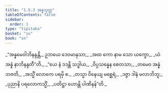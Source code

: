 ```yaml
---
title: "1.5.3 အန္နသုတ္တ"
tableOfContents: false
sidebar:
  order: 3
type: "tipitaka"
basket: "su"
book: "sn"
---
```



<DynamicBreadcrumb />

<Division number="43" book="sn" e="ch" v="18" p="286">

<Paragraph number="246" type="verses" book="sn">
_“အန္နမေဝါဘိနန္ဒန္တိ,_  
ဥဘယေ ဒေဝမာနုသာ;_  
_အထ ကော နာမ သော ယက္ခော,_  
_ယံ အန္နံ နာဘိနန္ဒတီ”တိ._  

</Paragraph>

<Paragraph number="247" type="verses" book="sn">
_“ယေ နံ ဒဒန္တိ သဒ္ဓါယ,_  
_ဝိပ္ပသန္နေန စေတသာ;_  
_တမေဝ အန္နံ ဘဇတိ,_  
_အသ္မိံ လောကေ ပရမှိ စ._  

</Paragraph>

<Paragraph number="248" type="verses" book="sn">
_တသ္မာ ဝိနေယျ မစ္ဆေရံ,_  
_ဒဇ္ဇာ ဒါနံ မလာဘိဘူ;_  
_ပုညာနိ ပရလောကသ္မိံ,_  
_ပတိဋ္ဌာ ဟောန္တိ ပါဏိနန်”တိ._
</Paragraph>
</Division>